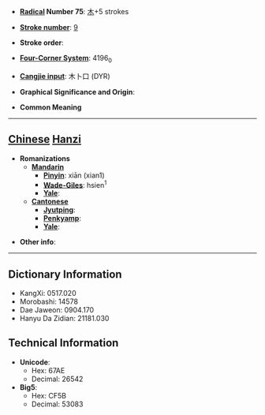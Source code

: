 * '''[[Wiktionary:Chinese radical index| Radical]] Number 75''': [[Wiktionary:Chinese radical index 木|木]]+5 strokes

* '''[[Wiktionary:Chinese total strokes index|Stroke number]]''': [[Wiktionary:Chinese total strokes index 9|9]]

* '''Stroke order''': 

* '''[[Wiktionary:Chinese four corner index|Four-Corner System]]''': 4196<sub>0</sub>

* '''[[Wiktionary:Chinese Cangjie index|Cangjie input]]''': 木卜口 (DYR)

* '''Graphical Significance and Origin''': 

* '''Common Meaning'''

----

== [[Chinese]] [[Hanzi]] ==

* '''Romanizations'''
** '''[[Mandarin]]'''
*** '''[[Pinyin]]''': xiān (xian1)
*** '''[[Wade-Giles]]''': hsien<sup>1</sup>
*** '''[[Yale]]''': 
** '''[[Cantonese]]'''
*** '''[[Jyutping]]''':
*** '''[[Penkyamp]]''': 
*** '''[[Yale]]''': 

* '''Other info''': 

----

== Dictionary Information ==

* KangXi: 0517.020
* Morobashi: 14578
* Dae Jaweon: 0904.170
* Hanyu Da Zidian: 21181.030

== Technical Information ==

* '''Unicode''':
** Hex: 67AE
** Decimal: 26542
* '''Big5''':
** Hex: CF5B
** Decimal: 53083